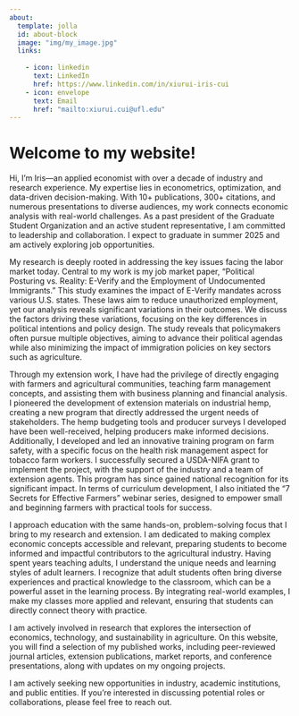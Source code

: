 ```yaml
---
about:
  template: jolla
  id: about-block
  image: "img/my_image.jpg"
  links:
    
    - icon: linkedin
      text: LinkedIn
      href: https://www.linkedin.com/in/xiurui-iris-cui
    - icon: envelope
      text: Email
      href: "mailto:xiurui.cui@ufl.edu"  
---
```


::: {#about-block}
:::

# Welcome to my website!

Hi, I’m Iris—an applied economist with over a decade of industry and research experience. My expertise lies in econometrics, optimization, and data-driven decision-making. With 10+ publications, 300+ citations, and numerous presentations to diverse audiences, my work connects economic analysis with real-world challenges. As a past president of the Graduate Student Organization and an active student representative, I am committed to leadership and collaboration. I expect to graduate in summer 2025 and am actively exploring job opportunities.

My research is deeply rooted in addressing the key issues facing the labor market today. Central to my work is my job market paper, "Political Posturing vs. Reality: E-Verify and the Employment of Undocumented Immigrants." This study examines the impact of E-Verify mandates across various U.S. states. These laws aim to reduce unauthorized employment, yet our analysis reveals significant variations in their outcomes. We discuss the factors driving these variations, focusing on the key differences in political intentions and policy design. The study reveals that policymakers often pursue multiple objectives, aiming to
advance their political agendas while also minimizing the impact of immigration policies on key sectors such as agriculture.

Through my extension work, I have had the privilege of directly engaging with farmers and agricultural communities, teaching farm management concepts, and assisting them with business planning and financial analysis. I pioneered the development of extension materials on industrial hemp, creating a new program that directly addressed the urgent needs of stakeholders. The hemp budgeting tools and producer surveys I developed have been well-received, helping producers make informed decisions. Additionally, I developed and led an innovative training program on farm safety, with a specific focus on the health risk management aspect for tobacco farm workers. I successfully secured a USDA-NIFA grant to implement the project, with the support of the industry and a team of extension agents. This program has since gained national recognition for its significant impact. In terms of curriculum development, I also initiated the "7 Secrets for Effective Farmers" webinar series, designed to empower small and beginning farmers with practical tools for success.

I approach education with the same hands-on, problem-solving focus that I bring to my research and extension. I am dedicated to making complex economic concepts accessible and relevant, preparing students to become informed and impactful contributors to the agricultural industry. Having spent years teaching adults, I understand the unique needs and learning styles of adult learners. I recognize that adult students often bring diverse experiences and practical knowledge to the classroom, which can be a powerful asset in the learning process. By integrating real-world examples, I make my classes more applied and relevant, ensuring that students can directly connect theory with practice.

I am actively involved in research that explores the intersection of economics, technology, and sustainability in agriculture. On this website, you will find a selection of my published works, including peer-reviewed journal articles, extension publications, market reports, and conference presentations, along with updates on my ongoing projects.

I am actively seeking new opportunities in industry, academic institutions, and public entities. If you’re interested in discussing potential roles or collaborations, please feel free to reach out. 
